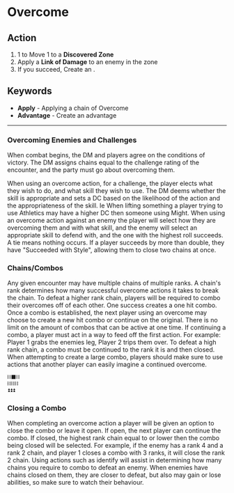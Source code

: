 
# Overcome

## Action

1.  <InlineDefine uppercase term="filp" /> 1 to Move 1 to a **Discovered Zone**
1.  Apply a **Link of Damage** to an enemy in the zone
1.  If you succeed, Create an **<InlineDefine uppercase term='advantage'/>**.

## Keywords

-   **Apply** - Applying a chain of Overcome
-   **Advantage** - Create an advantage

---

### Overcoming Enemies and Challenges

When combat begins, the DM and players agree on the conditions of victory. The DM assigns chains equal to the challenge rating of the encounter, and the party must go about overcoming them.

When using an overcome action, for a challenge, the player elects what they wish to do, and what skill they wish to use. The DM deems whether the skill is appropriate and sets a DC based on the likelihood of the action and the appropriateness of the skill. Ie When lifting something a player trying to use Athletics may have a higher DC then someone using Might. When using an overcome action against an enemy the player will select how they are overcoming them and with what skill, and the enemy will select an appropriate skill to defend with, and the one with the highest roll succeeds. A tie means nothing occurs. If a player succeeds by more than double, they have "Succeeded with Style", allowing them to close two chains at once.

### Chains/Combos

Any given encounter may have multiple chains of multiple ranks. A chain's rank determines how many successful overcome actions it takes to break the chain. To defeat a higher rank chain, players will be required to combo their overcomes off of each other. One success creates a one hit combo. Once a combo is established, the next player using an overcome may choose to create a new hit combo or continue on the original. There is no limit on the amount of combos that can be active at one time. If continuing a combo, a player must act in a way to feed off the first action. For example: Player 1 grabs the enemies leg, Player 2 trips them over. To defeat a high rank chain, a combo must be continued to the rank it is and then closed. When attempting to create a large combo, players should make sure to use actions that another player can easily imagine a continued overcome.

```txt
⛓️⬛⛓️
⛓️⛓️⛓️
⏫⏫⏫
```

### Closing a Combo

When completing an overcome action a player will be given an option to close the combo or leave it open. If open, the next player can continue the combo. If closed, the highest rank chain equal to or lower then the combo being closed will be selected. For example, if the enemy has a rank 4 and a rank 2 chain, and player 1 closes a combo with 3 ranks, it will close the rank 2 chain. Using actions such as identify will assist in determining how many chains you require to combo to defeat an enemy. When enemies have chains closed on them, they are closer to defeat, but also may gain or lose abilities, so make sure to watch their behaviour.
